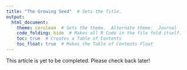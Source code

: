 ```yaml
---
title: "The Growing Seed"  # Sets the Title.
output: 
  html_document:
    theme: cerulean  # Sets the theme.  Alternate theme:  Journal
    code_folding: hide  # Makes all R Code in the file fold itself.
    toc: true  # Creates a Table of Contents
    toc_float: true  # Makes the Table of Contents Float
---
```


This article is yet to be completed.
Please check back later!